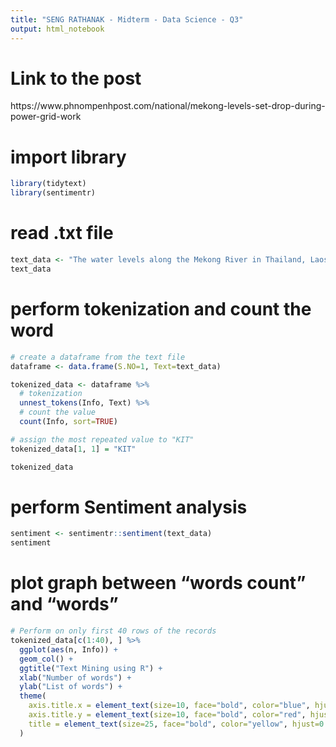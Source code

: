 ```yaml
---
title: "SENG RATHANAK - Midterm - Data Science - Q3"
output: html_notebook
---
```


# Link to the post
https://www.phnompenhpost.com/national/mekong-levels-set-drop-during-power-grid-work


# import library
```r
library(tidytext)
library(sentimentr)
```


# read .txt file
```r
text_data <- "The water levels along the Mekong River in Thailand, Laos and Cambodia are set to drop due to decreased outflows at the Jinghong hydropower station in China's Yunnan province as China conducts maintenance on its power grid infrastructure from January 5 to 24.A statement from the inter-governmental Mekong River Commission (MRC) on January 6 announced that the maintenance would result in a reduced water flow of 1,000 cubic metres per second (m3/s) from January 5-24, citing information from China's Ministry of Water Resources.The flow rate will gradually return to normal from January 25, but the ministry did not specify river levels before the reduction or the volume to be restored, the statement said.The MRC observed that the outflow level at Jinghong began decreasing from 1,410m3/s on December 31 to 768m3/s on January 1, representing a nearly 50 per cent drop. The flow rate rose slightly to 786m3/s between January 1-4."
text_data
```

# perform tokenization and count the word
```r
# create a dataframe from the text file
dataframe <- data.frame(S.NO=1, Text=text_data)

tokenized_data <- dataframe %>% 
  # tokenization
  unnest_tokens(Info, Text) %>%
  # count the value
  count(Info, sort=TRUE)

# assign the most repeated value to "KIT"
tokenized_data[1, 1] = "KIT"

tokenized_data
```

# perform Sentiment analysis
```r
sentiment <- sentimentr::sentiment(text_data)
sentiment
```

# plot graph between "words count" and "words"
```r
# Perform on only first 40 rows of the records
tokenized_data[c(1:40), ] %>%
  ggplot(aes(n, Info)) +
  geom_col() +
  ggtitle("Text Mining using R") +
  xlab("Number of words") +
  ylab("List of words") +
  theme( 
    axis.title.x = element_text(size=10, face="bold", color="blue", hjust=0.5, margin=margin(t=20)),
    axis.title.y = element_text(size=10, face="bold", color="red", hjust=0.5, margin=margin(r=20)),
    title = element_text(size=25, face="bold", color="yellow", hjust=0.5, margin=margin(b=25))
  )
```
